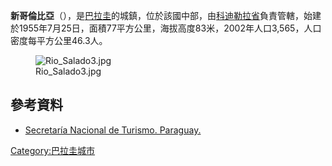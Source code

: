 '''新哥倫比亞'''（{{lang-es|Nueva Colombia}}），是[[巴拉圭|巴拉圭]]的城鎮，位於該國中部，由[[科迪勒拉省_(巴拉圭)|科迪勒拉省]]負責管轄，始建於1955年7月25日，面積77平方公里，海拔高度83米，2002年人口3,565，人口密度每平方公里46.3人。

[[Image:Rio_Salado3.jpg|thumb]]

==參考資料==
* [http://www.senatur.gov.py/ Secretaría Nacional de Turismo. Paraguay.] {{Wayback|url=http://www.senatur.gov.py/ |date=20150520071223 }}

{{Paraguay-geo-stub}}
[[Category:巴拉圭城市|Category:巴拉圭城市]]